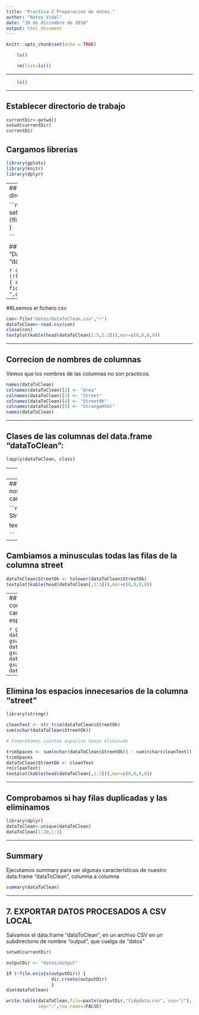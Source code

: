 ```yaml
---
title: "Practica 2 Preparación de datos."
author: "Natxo Vidal"
date: "10 de diciembre de 2018"
output: html_document
---
```


```r
knitr::opts_chunk$set(echo = TRUE)
```



```r
    ls()
```

 
```r
    rm(list=ls())
```
---


```r
    ls()
```


---

## Establecer directorio de trabajo

```r
currentDir<-getwd()
setwd(currentDir)
currentDir
```

## Cargamos librerias

```r

library(gplots)
library(knitr)
library(dplyr)
```

---
## Comprobamos que se ha creado el directorio.


```r

currentDir <- getwd()
setwd(currentDir)
currentDir
if (!file.exists("datos")) {
      dir.create("datos")
                           }

```

## Comprobamos que el fichero "DataToClean" está en el directorio "datos", y si no, detenemos el script


```r

currentDir
setwd(currentDir)
if (!file.exists("datos/DataToClean.csv")) {
        stop(paste0("Se necesita que el fichero DataToClean esté en: ",currentDir, "/datos"))
}
```
---

##Leemos el fichero csv

```r

con<-file("datos/DataToClean.csv","r")
dataToClean<-read.csv(con)
close(con)
textplot(kable(head(dataToClean[1:5,1:3])),mar=c(0,0,0,0))

```

---

## Correcion de nombres de columnas
Vemos que los nombres de las columnas no son practicos.

```r

names(dataToClean)
colnames(dataToClean)[2] <- "Area"
colnames(dataToClean)[3] <- "Street"
colnames(dataToClean)[4] <- "StreetOk"
colnames(dataToClean)[5] <- "StrangeHtml"
names(dataToClean)
```


---

## Clases de las columnas del data.frame "dataToClean":

```r
lapply(dataToClean, class)
```


---
## Correcion de clases

```r


dataToClean$Area        <- as.character(dataToClean$Area)
dataToClean$StreetOk    <- as.character(dataToClean$StreetOk)
lapply(dataToClean, class)
textplot(kable(head(dataToClean[,1:3])),mar=c(0,0,0,0))
```

---
## Elminamos la columna street y strangeHtml que no nos sirve
La columna 3 y 4 son las mismas pero con caracteres raros. Y la 5 no aporta informacion

```r

dataToClean <- select(dataToClean, Year, Area, StreetOk)

textplot(kable(head(dataToClean[,1:3])),mar=c(0,0,0,0))


```


---

## Cambiamos a minusculas todas las filas de la columna street

```r

dataToClean$StreetOk <- tolower(dataToClean$StreetOk)
textplot(kable(head(dataToClean[,1:3])),mar=c(0,0,0,0))

```

---
## Sustituimos las comas y otros caracteres por espacios 

```r

gsub(",", "", dataToClean$StreetOk)
gsub(".", " ", dataToClean$StreetOk) 
gsub("'", "", dataToClean$StreetOk)
gsub("  ", " ", dataToClean$StreetOk)
```


---

## Elimina los espacios innecesarios de la columna "street"


```r
library(stringr)

cleanText <- str_trim(dataToClean$StreetOk)
sum(nchar(dataToClean$StreetOk))

# Comprobamos cuántos espacios hemos eliminado

trimSpaces <- sum(nchar(dataToClean$StreetOk)) - sum(nchar(cleanText))
trimSpaces
dataToClean$StreetOk <- cleanText
rm(cleanText)
textplot(kable(head(dataToClean[,1:3])),mar=c(0,0,0,0))
```

---

## Comprobamos si hay filas duplicadas y las eliminamos

```r
library(dplyr)
dataToClean<-unique(dataToClean)
dataToClean[1:20,1:3]

```


---

## Summary

Ejecutamos summary para ver algunas características de nuestro data.frame "dataToClean", columna a columna

```r
summary(dataToClean)
```



---

## 7. EXPORTAR DATOS PROCESADOS A CSV LOCAL



Salvamos el data.frame "dataToClean", en un archivo CSV en un subdirectorio de nombre "output", que cuelga de "datos"

```r
setwd(currentDir)

outputDir <- "datos/output"

if (!file.exists(outputDir)) {
                 dir.create(outputDir)
                 }
dim(dataToClean)

write.table(dataToClean,file=paste(outputDir,"tidydata.csv", sep="/"),
            sep=";",row.names=FALSE)

```
